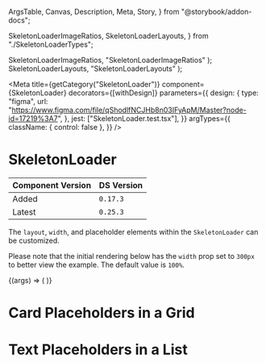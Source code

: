   ArgsTable,
  Canvas,
  Description,
  Meta,
  Story,
} from "@storybook/addon-docs";

  SkeletonLoaderImageRatios,
  SkeletonLoaderLayouts,
} from "./SkeletonLoaderTypes";

  SkeletonLoaderImageRatios,
  "SkeletonLoaderImageRatios"
);
  SkeletonLoaderLayouts,
  "SkeletonLoaderLayouts"
);

<Meta
  title={getCategory("SkeletonLoader")}
  component={SkeletonLoader}
  decorators={[withDesign]}
  parameters={{
    design: {
      type: "figma",
      url:
        "https://www.figma.com/file/qShodlfNCJHb8n03IFyApM/Master?node-id=17219%3A7",
    },
    jest: ["SkeletonLoader.test.tsx"],
  }}
  argTypes={{
    className: { control: false },
  }}
/>

# SkeletonLoader

| Component Version | DS Version |
| ----------------- | ---------- |
| Added             | `0.17.3`   |
| Latest            | `0.25.3`   |

<Description of={SkeletonLoader} />

The `layout`, `width`, and placeholder elements within the `SkeletonLoader` can
be customized.

Please note that the initial rendering below has the `width` prop set to `300px`
to better view the example. The default value is `100%`.

<Canvas withToolbar>
  <Story
    name="SkeletonLoader with Controls"
    args={{
      imageAspectRatio: "SkeletonLoaderImageRatios.Square",
      layout: "SkeletonLoaderLayouts.Column",
      width: "300px",
    }}
    argTypes={{
      contentSize: { table: { defaultValue: { summary: "3" } } },
      headingSize: { table: { defaultValue: { summary: "1" } } },
      imageAspectRatio: {
        control: { type: "select" },
        table: {
          defaultValue: { summary: "SkeletonLoaderImageRatios.Square" },
        },
        options: imageRatiosEnumValues.options,
      },
      layout: {
        table: { defaultValue: { summary: "SkeletonLoaderLayouts.Column" } },
        options: layoutsEnumValues.options,
      },
      showButton: { table: { defaultValue: { summary: "false" } } },
      showContent: { table: { defaultValue: { summary: "true" } } },
      showHeading: { table: { defaultValue: { summary: "true" } } },
      showImage: { table: { defaultValue: { summary: "true" } } },
    }}
  >
    {(args) => (
      <SkeletonLoader
        {...args}
        imageAspectRatio={imageRatiosEnumValues.getValue(args.imageAspectRatio)}
        layout={layoutsEnumValues.getValue(args.layout)}
      />
    )}
  </Story>
</Canvas>

<ArgsTable story="SkeletonLoader with Controls" />

# Card Placeholders in a Grid

<Canvas>
  <Story name="Placeholders in a Grid">
    <SimpleGrid columns={3}>
      <SkeletonLoader
        imageAspectRatio={SkeletonLoaderImageRatios.Landscape}
        border
      />
      <SkeletonLoader
        imageAspectRatio={SkeletonLoaderImageRatios.Landscape}
        border
      />
      <SkeletonLoader
        imageAspectRatio={SkeletonLoaderImageRatios.Landscape}
        border
      />
      <SkeletonLoader
        imageAspectRatio={SkeletonLoaderImageRatios.Landscape}
        border
      />
      <SkeletonLoader
        imageAspectRatio={SkeletonLoaderImageRatios.Landscape}
        border
      />
      <SkeletonLoader
        imageAspectRatio={SkeletonLoaderImageRatios.Landscape}
        border
      />
    </SimpleGrid>
  </Story>
</Canvas>

# Text Placeholders in a List

<Canvas>
  <Story name="Placeholders in a List">
    <SimpleGrid columns={1}>
      <SkeletonLoader layout={SkeletonLoaderLayouts.Row} showImage={false} />
      <SkeletonLoader layout={SkeletonLoaderLayouts.Row} showImage={false} />
      <SkeletonLoader layout={SkeletonLoaderLayouts.Row} showImage={false} />
      <SkeletonLoader layout={SkeletonLoaderLayouts.Row} showImage={false} />
      <SkeletonLoader layout={SkeletonLoaderLayouts.Row} showImage={false} />
    </SimpleGrid>
  </Story>
</Canvas>
